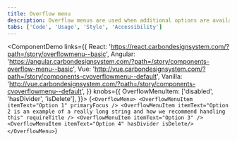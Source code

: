 ```yaml
---
title: Overflow menu
description: Overflow menus are used when additional options are available to the user and there is a space constraint.
tabs: ['Code', 'Usage', 'Style', 'Accessibility']
---
```


<ComponentDemo
  links={{
    React:
      'https://react.carbondesignsystem.com/?path=/story/overflowmenu--basic',
    Angular:
      'https://angular.carbondesignsystem.com/?path=/story/components-overflow-menu--basic',
    Vue:
      'http://vue.carbondesignsystem.com/?path=/story/components-cvoverflowmenu--default',
    Vanilla:
      'http://vue.carbondesignsystem.com/?path=/story/components-cvoverflowmenu--default',
  }}
  knobs={{
    OverflowMenuItem: ['disabled', 'hasDivider', 'isDelete'],
  }}>
  {`
<OverflowMenu>
  <OverflowMenuItem
    itemText="Option 1"
    primaryFocus
  />
  <OverflowMenuItem
    itemText="Option 2 is an example of a really long string and how we recommend handling this"
    requireTitle
  />
  <OverflowMenuItem itemText="Option 3" />
  <OverflowMenuItem itemText="Option 4" hasDivider isDelete/>
</OverflowMenu>
  `}
</ComponentDemo>
